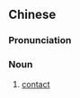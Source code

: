 {{also|接点}}
==Chinese==
{{zh-forms|s=接点}}

===Pronunciation===
{{zh-pron
|m=jiēdiǎn
|cat=n
}}

===Noun===
{{zh-noun}}

# {{lb|zh|electricity}} [[contact]]